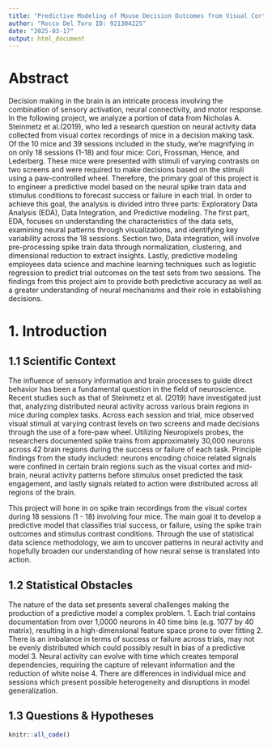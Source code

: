 ```yaml
---
title: "Predictive Modeling of Mouse Decision Outcomes from Visual Cortex Spike Trains"
author: "Rocco Del Toro ID: 921304225"
date: "2025-03-17"
output: html_document
---
```


# Abstract

Decision making in the brain is an intricate process involving the combination of sensory activation, neural connectivity, and motor response. In the following project, we analyze a portion of data from Nicholas A. Steinmetz et al.(2019), who led a research question on neural activity data collected from visual cortex recordings of mice in a decision making task. Of the 10 mice and 39 sessions included in the study, we're magnifying in on only 18 sessions (1-18) and four mice: Cori, Frossman, Hence, and Lederberg. These mice were presented with stimuli of varying contrasts on two screens and were required to make decisions based on the stimuli using a paw-controlled wheel. Therefore, the primary goal of this project is to engineer a predictive model based on the neural spike train data and stimulus conditions to forecast success or failure in each trial. In order to achieve this goal, the analysis is divided intro three parts: Exploratory Data Analysis (EDA), Data Integration, and Predictive modeling. The first part, EDA, focuses on understanding the characteristics of the data sets, examining neural patterns through visualizations, and identifying key variability across the 18 sessions. Section two, Data integration, will involve pre-processing spike train data through normalization, clustering, and dimensional reduction to extract insights. Lastly, predictive modeling employees data science and machine learning techniques such as logistic regression to predict trial outcomes on the test sets from two sessions. The findings from this project aim to provide both predictive accuracy as well as a greater understanding of neural mechanisms and their role in establishing decisions. 

# 1. Introduction

## 1.1 Scientific Context

The influence of sensory information and brain processes to guide direct behavior has been a fundamental question in the field of neuroscience. Recent studies such as that of Steinmetz et al. (2019) have investigated just that, analyzing distributed neural activity across various brain regions in mice during complex tasks. Across each session and trial, mice observed visual stimuli at varying contrast levels on two screens and made decisions through the use of a fore-paw wheel. Utilizing Neuropixels probes, the researchers documented spike trains from approximately 30,000 neurons across 42 brain regions during the success or failure of each task. Principle findings from the study included: neurons encoding choice related signals were confined in certain brain regions such as the visual cortex and mid-brain, neural activity patterns before stimulus onset predicted the task engagement, and lastly signals related to action were distributed across all regions of the brain. 

This project will hone in on spike train recordings from the visual cortex during 18 sessions (1 - 18) involving four mice. The main goal it to develop a predictive model that classifies trial success, or failure, using the spike train outcomes and stimulus contrast conditions. Through the use of statistical data science methodology, we aim to uncover patterns in neural activity and hopefully broaden our understanding of how neural sense is translated into action.

## 1.2 Statistical Obstacles

The nature of the data set presents several challenges making the production of a predictive model a complex problem. 
1. Each trial contains documentation from over 1,0000 neurons in 40 time bins (e.g. 1077 by 40 matrix), resulting in a high-dimensional feature space prone to over fitting 2. There is an imbalance in terms of success or failure across trials, may not be evenly distributed which could possibly result in bias of a predictive model 3. Neural activity can evolve with time which creates temporal dependencies, requiring the capture of relevant information and the reduction of white noise 4. There are differences in individual mice and sessions which present possible heterogeneity and disruptions in model generalization. 






## 1.3 Questions & Hypotheses














```r
knitr::all_code()
```






